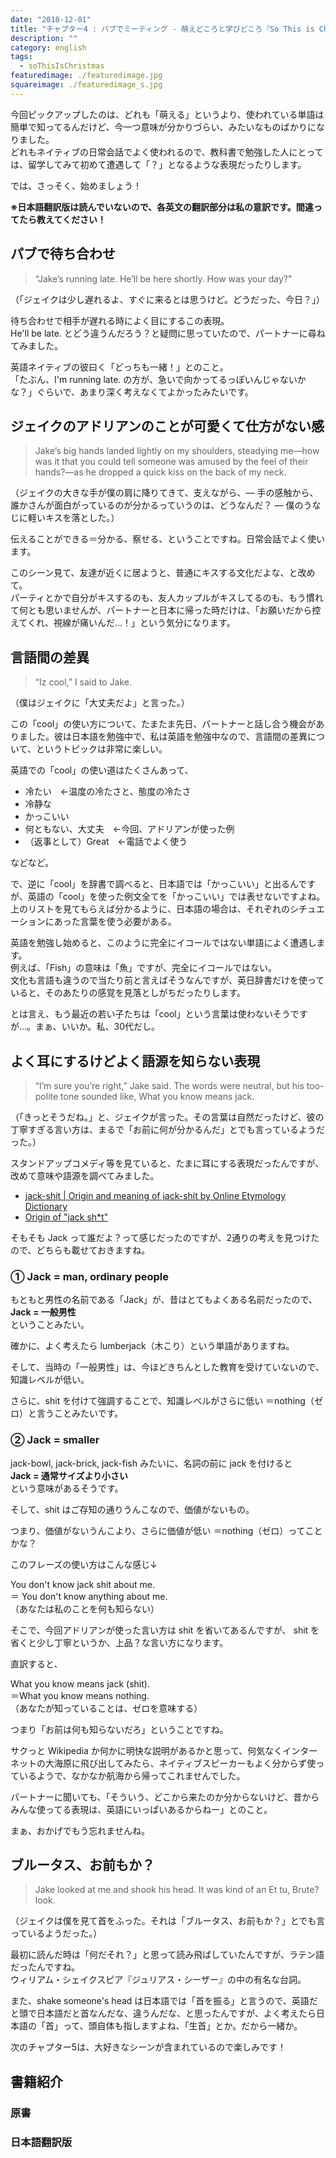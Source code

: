 ```yaml
---
date: "2018-12-01"
title: "チャプター4 : パブでミーティング - 萌えどころと学びどころ『So This is Christmas/アドリアン・イングリッシュ(6)』"
description: ""
category: english
tags:
  - soThisIsChristmas
featuredimage: ./featuredimage.jpg
squareimage: ./featuredimage_s.jpg
---
```



今回ピックアップしたのは、どれも「萌える」というより、使われている単語は簡単で知ってるんだけど、今一つ意味が分かりづらい、みたいなものばかりになりました。  
どれもネイティブの日常会話でよく使われるので、教科書で勉強した人にとっては、留学してみて初めて遭遇して「？」となるような表現だったりします。

では、さっそく、始めましょう！

<SoThisIsChristmasIndex />

**※日本語翻訳版は読んでいないので、各英文の翻訳部分は私の意訳です。間違ってたら教えてください！**

## パブで待ち合わせ

<Blockquote srcName="So This is Christmas (The Adrien English Mysteries #6)" srcURL="https://amzn.to/2OzE8fN" book>
“Jake’s running late. He’ll be here shortly. How was your day?”
</Blockquote>

<p className="translation">（「ジェイクは少し遅れるよ、すぐに来るとは思うけど。どうだった、今日？」）</p>

<Vocabulary en="running late" ja="予定より遅れる" />

待ち合わせで相手が遅れる時によく目にするこの表現。  
He'll be late. とどう違うんだろう？と疑問に思っていたので、パートナーに尋ねてみました。

英語ネイティブの彼曰く「どっちも一緒！」とのこと。  
「たぶん、I'm running late. の方が、急いで向かってるっぽいんじゃないかな？」ぐらいで、あまり深く考えなくてよかったみたいです。

## ジェイクのアドリアンのことが可愛くて仕方がない感

<Blockquote srcName="So This is Christmas (The Adrien English Mysteries #6)" srcURL="https://amzn.to/2OzE8fN" book>
Jake’s big hands landed lightly on my shoulders, steadying me—how was it that you could tell someone was amused by the feel of their hands?—as he dropped a quick kiss on the back of my neck.
</Blockquote>

<p className="translation">（ジェイクの大きな手が僕の肩に降りてきて、支えながら、― 手の感触から、誰かさんが面白がっているのが分かるっていうのは、どうなんだ？ ― 僕のうなじに軽いキスを落とした。）</p>

<Vocabulary en="you can tell" ja="分かる" />

伝えることができる＝分かる、察せる、ということですね。日常会話でよく使います。

このシーン見て、友達が近くに居ようと、普通にキスする文化だよな、と改めて。  
パーティとかで自分がキスするのも、友人カップルがキスしてるのも、もう慣れて何とも思いませんが、パートナーと日本に帰った時だけは、「お願いだから控えてくれ、視線が痛いんだ…！」という気分になります。

## 言語間の差異

<Blockquote srcName="So This is Christmas (The Adrien English Mysteries #6)" srcURL="https://amzn.to/2OzE8fN" book>
“Iz cool,” I said to Jake.
</Blockquote>

<p className="translation">（僕はジェイクに「大丈夫だよ」と言った。）</p>

<Vocabulary en="Iz" ja="It's" />

この「cool」の使い方について、たまたま先日、パートナーと話し合う機会がありました。彼は日本語を勉強中で、私は英語を勉強中なので、言語間の差異について、というトピックは非常に楽しい。

英語での「cool」の使い道はたくさんあって、

- 冷たい　←温度の冷たさと、態度の冷たさ
- 冷静な
- かっこいい
- 何ともない、大丈夫　←今回、アドリアンが使った例
- （返事として）Great　←電話でよく使う

などなど。

で、逆に「cool」を辞書で調べると、日本語では「かっこいい」と出るんですが、英語の「cool」を使った例文全てを「かっこいい」では表せないですよね。  
上のリストを見てもらえば分かるように、日本語の場合は、それぞれのシチュエーションにあった言葉を使う必要がある。

英語を勉強し始めると、このように完全にイコールではない単語によく遭遇します。  
例えば、「Fish」の意味は「魚」ですが、完全にイコールではない。  
文化も言語も違うので当たり前と言えばそうなんですが、英日辞書だけを使っていると、そのあたりの感覚を見落としがちだったりします。

とは言え、もう最近の若い子たちは「cool」という言葉は使わないそうですが…。まぁ、いいか。私、30代だし。

## よく耳にするけどよく語源を知らない表現

<Blockquote srcName="So This is Christmas (The Adrien English Mysteries #6)" srcURL="https://amzn.to/2OzE8fN" book>
“I’m sure you’re right,” Jake said. The words were neutral, but his too-polite tone sounded like, What you know means jack.
</Blockquote>

<p className="translation">（「きっとそうだね。」と、ジェイクが言った。その言葉は自然だったけど、彼の丁寧すぎる言い方は、まるで「お前に何が分かるんだ」とでも言っているようだった。）</p>

<Vocabulary en="jack shit" ja="= nothing" />

スタンドアップコメディ等を見ていると、たまに耳にする表現だったんですが、改めて意味や語源を調べてみました。

- [jack-shit | Origin and meaning of jack-shit by Online Etymology Dictionary](https://www.etymonline.com/word/jack-shit#etymonline_v_51584)
- [Origin of "jack sh*t"](https://english.stackexchange.com/questions/20437/origin-of-jack-sht)

そもそも Jack って誰だよ？って感じだったのですが、2通りの考えを見つけたので、どちらも載せておきますね。

### ① Jack = man, ordinary people

もともと男性の名前である「Jack」が、昔はとてもよくある名前だったので、  
**Jack = 一般男性**  
ということみたい。

確かに、よく考えたら lumberjack（木こり）という単語がありますね。

そして、当時の「一般男性」は、今ほどきちんとした教育を受けていないので、知識レベルが低い。

さらに、shit を付けて強調することで、知識レベルがさらに低い ＝nothing（ゼロ）と言うことみたいです。

### ② Jack = smaller

jack-bowl, jack-brick, jack-fish みたいに、名詞の前に jack を付けると  
**Jack = 通常サイズより小さい**  
という意味があるそうです。

そして、shit はご存知の通りうんこなので、価値がないもの。

つまり、価値がないうんこより、さらに価値が低い ＝nothing（ゼロ）ってことかな？

このフレーズの使い方はこんな感じ↓

You don't know jack shit about me.  
＝ You don't know anything about me.  
（あなたは私のことを何も知らない）

そこで、今回アドリアンが使った言い方は shit を省いてあるんですが、 shit を省くと少し丁寧というか、上品？な言い方になります。

直訳すると、

What you know means jack (shit).  
＝What you know means nothing.  
（あなたが知っていることは、ゼロを意味する）

つまり「お前は何も知らないだろ」ということですね。

サクっと Wikipedia か何かに明快な説明があるかと思って、何気なくインターネットの大海原に飛び出してみたら、ネイティブスピーカーもよく分からず使っているようで、なかなか航海から帰ってこれませんでした。

パートナーに聞いても、「そういう、どこから来たのか分からないけど、昔からみんな使ってる表現は、英語にいっぱいあるからねー」とのこと。

まぁ、おかげでもう忘れませんね。

## ブルータス、お前もか？

<Blockquote srcName="So This is Christmas (The Adrien English Mysteries #6)" srcURL="https://amzn.to/2OzE8fN" book>
Jake looked at me and shook his head. It was kind of an Et tu, Brute? look.
</Blockquote>

<p className="translation">（ジェイクは僕を見て首をふった。それは「ブルータス、お前もか？」とでも言っているようだった。）</p>

<Vocabulary en="Et tu, Brute?" ja="ブルータス、お前もか？" />

最初に読んだ時は「何だそれ？」と思って読み飛ばしていたんですが、ラテン語だったんですね。  
ウィリアム・シェイクスピア『ジュリアス・シーザー』の中の有名な台詞。

また、shake someone's head は日本語では「首を振る」と言うので、英語だと頭で日本語だと首なんだな、違うんだな、と思ったんですが、よく考えたら日本語の「首」って、頭自体も指しますよね、「生首」とか。だから一緒か。

次のチャプター5は、大好きなシーンが含まれているので楽しみです！

## 書籍紹介

### 原書

<Amazon
  asin="B01N9AERR2"
  title="So This is Christmas (The Adrien English Mysteries #6)"
  linkId="7da7f3a0fdcb9c4569abe4fdc90d6f9e"
  author="Josh Lanyon"
/>

### 日本語翻訳版

<Amazon
  asin="B077ZGFZ7S"
  title="So This is Christmas (アドリアン･イングリッシュ #6)"
  linkId="5037e032af9be9f42823c82d674e6462"
  author="ジョシュ･ラニヨン"
/>

<SoThisIsChristmasIndex open />